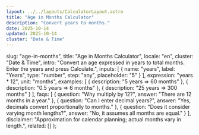 ```yaml
---
layout: ../../layouts/CalculatorLayout.astro
title: "Age in Months Calculator"
description: "Convert years to months."
date: 2025-10-14
updated: 2025-10-14
cluster: "Date & Time"
---
```



  slug: "age-in-months",
  title: "Age in Months Calculator",
  locale: "en",
  cluster: "Date & Time",
  intro: "Convert an age expressed in years to total months. Enter the years and press Calculate.",
  inputs: [
    { name: "years", label: "Years", type: "number", step: "any", placeholder: "5" }
  ],
  expression: "years * 12",
  unit: "months",
  examples: [
    { description: "5 years ⇒ 60 months" },
    { description: "0.5 years ⇒ 6 months" },
    { description: "25 years ⇒ 300 months" }
  ],
  faqs: [
    { question: "Why multiply by 12?", answer: "There are 12 months in a year." },
    { question: "Can I enter decimal years?", answer: "Yes, decimals convert proportionally to months." },
    { question: "Does it consider varying month lengths?", answer: "No, it assumes all months are equal." }
  ],
  disclaimer: "Approximation for calendar planning; actual months vary in length.",
  related: []
};

<Calculator schema={schema} />


